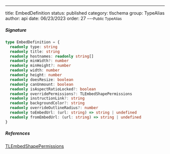 ---
title: EmbedDefinition
status: published
category: tlschema
group: TypeAlias
author: api
date: 06/23/2023
order: 27
---<Small>Public TypeAlias</Small>




##### Signature


```ts
type EmbedDefinition = {
  readonly type: string
  readonly title: string
  readonly hostnames: readonly string[]
  readonly minWidth?: number
  readonly minHeight?: number
  readonly width: number
  readonly height: number
  readonly doesResize: boolean
  readonly canUnmount: boolean
  readonly isAspectRatioLocked?: boolean
  readonly overridePermissions?: TLEmbedShapePermissions
  readonly instructionLink?: string
  readonly backgroundColor?: string
  readonly overrideOutlineRadius?: number
  readonly toEmbedUrl: (url: string) => string | undefined
  readonly fromEmbedUrl: (url: string) => string | undefined
}
```

##### References

[TLEmbedShapePermissions](/gen/tlschema/TLEmbedShapePermissions-type)

